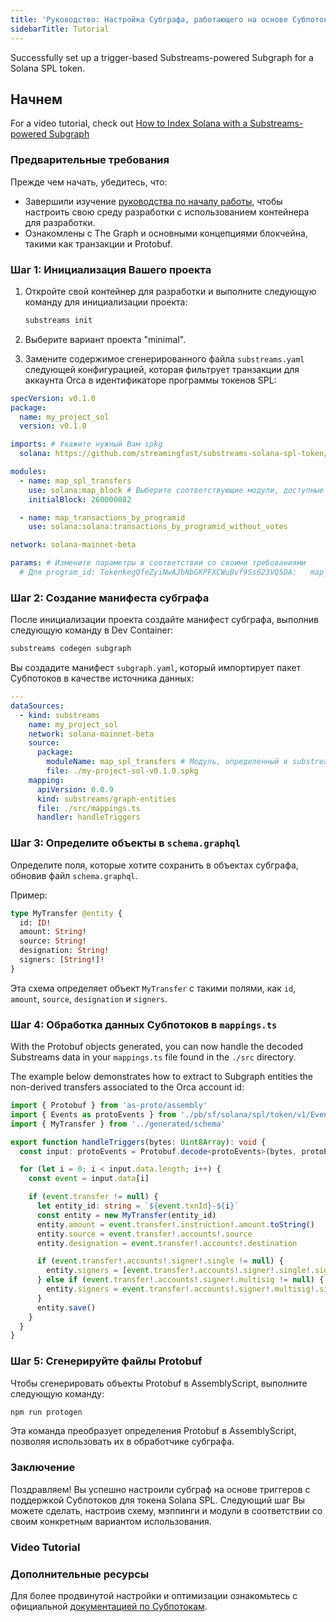 ```yaml
---
title: 'Руководство: Настройка Субграфа, работающего на основе Субпотоков в сети Solana'
sidebarTitle: Tutorial
---
```


Successfully set up a trigger-based Substreams-powered Subgraph for a Solana SPL token.

## Начнем

For a video tutorial, check out [How to Index Solana with a Substreams-powered Subgraph](/sps/tutorial/#video-tutorial)

### Предварительные требования

Прежде чем начать, убедитесь, что:

- Завершили изучение [руководства по началу работы](https://github.com/streamingfast/substreams-starter), чтобы настроить свою среду разработки с использованием контейнера для разработки.
- Ознакомлены с The Graph и основными концепциями блокчейна, такими как транзакции и Protobuf.

### Шаг 1: Инициализация Вашего проекта

1. Откройте свой контейнер для разработки и выполните следующую команду для инициализации проекта:

   ```bash
   substreams init
   ```

2. Выберите вариант проекта "minimal".

3. Замените содержимое сгенерированного файла `substreams.yaml` следующей конфигурацией, которая фильтрует транзакции для аккаунта Orca в идентификаторе программы токенов SPL:

```yaml
specVersion: v0.1.0
package:
  name: my_project_sol
  version: v0.1.0

imports: # Укажите нужный Вам spkg
  solana: https://github.com/streamingfast/substreams-solana-spl-token/raw/master/tokens/solana-spl-token-v0.1.0.spkg

modules:
  - name: map_spl_transfers
    use: solana:map_block # Выберите соответствующие модули, доступные в Вашем spkg
    initialBlock: 260000082

  - name: map_transactions_by_programid
    use: solana:solana:transactions_by_programid_without_votes

network: solana-mainnet-beta

params: # Измените параметры в соответствии со своими требованиями
  # Для program_id: TokenkegQfeZyiNwAJbNbGKPFXCWuBvf9Ss623VQ5DA:   map_spl_transfers: token_contract:orcaEKTdK7LKz57vaAYr9QeNsVEPfiu6QeMU1kektZE
```

### Шаг 2: Создание манифеста субграфа

После инициализации проекта создайте манифест субграфа, выполнив следующую команду в Dev Container:

```bash
substreams codegen subgraph
```

Вы создадите манифест `subgraph.yaml`, который импортирует пакет Субпотоков в качестве источника данных:

```yaml
---
dataSources:
  - kind: substreams
    name: my_project_sol
    network: solana-mainnet-beta
    source:
      package:
        moduleName: map_spl_transfers # Модуль, определенный в substreams.yaml
        file: ./my-project-sol-v0.1.0.spkg
    mapping:
      apiVersion: 0.0.9
      kind: substreams/graph-entities
      file: ./src/mappings.ts
      handler: handleTriggers
```

### Шаг 3: Определите объекты в `schema.graphql`

Определите поля, которые хотите сохранить в объектах субграфа, обновив файл `schema.graphql`.

Пример:

```graphql
type MyTransfer @entity {
  id: ID!
  amount: String!
  source: String!
  designation: String!
  signers: [String!]!
}
```

Эта схема определяет объект `MyTransfer` с такими полями, как `id`, `amount`, `source`, `designation` и `signers`.

### Шаг 4: Обработка данных Субпотоков в `mappings.ts`

With the Protobuf objects generated, you can now handle the decoded Substreams data in your `mappings.ts` file found in the `./src` directory.

The example below demonstrates how to extract to Subgraph entities the non-derived transfers associated to the Orca account id:

```ts
import { Protobuf } from 'as-proto/assembly'
import { Events as protoEvents } from './pb/sf/solana/spl/token/v1/Events'
import { MyTransfer } from '../generated/schema'

export function handleTriggers(bytes: Uint8Array): void {
  const input: protoEvents = Protobuf.decode<protoEvents>(bytes, protoEvents.decode)

  for (let i = 0; i < input.data.length; i++) {
    const event = input.data[i]

    if (event.transfer != null) {
      let entity_id: string = `${event.txnId}-${i}`
      const entity = new MyTransfer(entity_id)
      entity.amount = event.transfer!.instruction!.amount.toString()
      entity.source = event.transfer!.accounts!.source
      entity.designation = event.transfer!.accounts!.destination

      if (event.transfer!.accounts!.signer!.single != null) {
        entity.signers = [event.transfer!.accounts!.signer!.single!.signer]
      } else if (event.transfer!.accounts!.signer!.multisig != null) {
        entity.signers = event.transfer!.accounts!.signer!.multisig!.signers
      }
      entity.save()
    }
  }
}
```

### Шаг 5: Сгенерируйте файлы Protobuf

Чтобы сгенерировать объекты Protobuf в AssemblyScript, выполните следующую команду:

```bash
npm run protogen
```

Эта команда преобразует определения Protobuf в AssemblyScript, позволяя использовать их в обработчике субграфа.

### Заключение

Поздравляем! Вы успешно настроили субграф на основе триггеров с поддержкой Субпотоков для токена Solana SPL. Следующий шаг Вы можете сделать, настроив схему, мэппинги и модули в соответствии со своим конкретным вариантом использования.

### Video Tutorial

<VideoEmbed title="How to Index Solana with a Substreams-powered Subgraph" youtube="RmKi-Nq9E_A" />

### Дополнительные ресурсы

Для более продвинутой настройки и оптимизации ознакомьтесь с официальной [документацией по Субпотокам](https://substreams.streamingfast.io/tutorials/solana).
